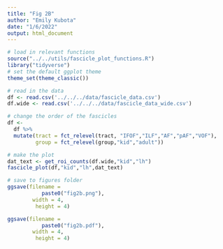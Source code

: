 ```yaml
---
title: "Fig 2B"
author: "Emily Kubota"
date: "1/6/2022"
output: html_document
---
```


```r
# load in relevant functions 
source("../../utils/fascicle_plot_functions.R")
library("tidyverse")
# set the default ggplot theme 
theme_set(theme_classic())
```

```r
# read in the data 
df <- read.csv('../../../data/fascicle_data.csv')
df.wide <- read.csv('../../../data/fascicle_data_wide.csv')
```

```r
# change the order of the fascicles 
df <- 
  df %>% 
  mutate(tract = fct_relevel(tract, "IFOF","ILF","AF","pAF","VOF"),
         group = fct_relevel(group,"kid","adult"))
```

```r
# make the plot 
dat_text <- get_roi_counts(df.wide,"kid","lh")
fascicle_plot(df,"kid","lh",dat_text)

# save to figures folder
ggsave(filename = 
           paste0("fig2b.png"),
        width = 4,
         height = 4)

ggsave(filename = 
           paste0("fig2b.pdf"),
        width = 4,
         height = 4)
```